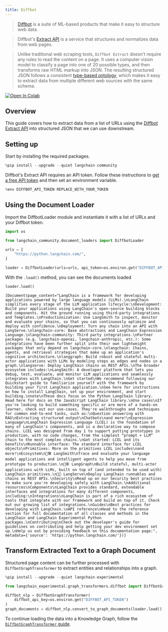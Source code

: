 ```yaml
---
title: Diffbot
---
```


>[Diffbot](https://docs.diffbot.com/docs/getting-started-with-diffbot) is a suite of ML-based products that make it easy to structure web data.

>Diffbot's [Extract API](https://docs.diffbot.com/reference/extract-introduction) is a service that structures and normalizes data from web pages.

>Unlike traditional web scraping tools, `Diffbot Extract` doesn't require any rules to read the content on a page. It uses a computer vision model to classify a page into one of 20 possible types, and then transforms raw HTML markup into JSON. The resulting structured JSON follows a consistent [type-based ontology](https://docs.diffbot.com/docs/ontology), which makes it easy to extract data from multiple different web sources with the same schema.

[![Open In Colab](https://colab.research.google.com/assets/colab-badge.svg)](https://colab.research.google.com/github/langchain-ai/langchain/blob/master/docs/docs/integrations/document_loaders/diffbot.ipynb)


## Overview
This guide covers how to extract data from a list of URLs using the [Diffbot Extract API](https://www.diffbot.com/products/extract/) into structured JSON that we can use downstream.

## Setting up

Start by installing the required packages.


```python
%pip install --upgrade --quiet langchain-community
```

Diffbot's Extract API requires an API token. Follow these instructions to [get a free API token](/oss/python/integrations/providers/diffbot#installation-and-setup) and then set an environment variable.


```python
%env DIFFBOT_API_TOKEN REPLACE_WITH_YOUR_TOKEN
```

## Using the Document Loader

Import the DiffbotLoader module and instantiate it with a list of URLs and your Diffbot token.


```python
import os

from langchain_community.document_loaders import DiffbotLoader

urls = [
    "https://python.langchain.com/",
]

loader = DiffbotLoader(urls=urls, api_token=os.environ.get("DIFFBOT_API_TOKEN"))
```

With the `.load()` method, you can see the documents loaded


```python
loader.load()
```



```output
[Document(page_content="LangChain is a framework for developing applications powered by large language models (LLMs).\nLangChain simplifies every stage of the LLM application lifecycle:\nDevelopment: Build your applications using LangChain's open-source building blocks and components. Hit the ground running using third-party integrations and Templates.\nProductionization: Use LangSmith to inspect, monitor and evaluate your chains, so that you can continuously optimize and deploy with confidence.\nDeployment: Turn any chain into an API with LangServe.\nlangchain-core: Base abstractions and LangChain Expression Language.\nlangchain-community: Third party integrations.\nPartner packages (e.g. langchain-openai, langchain-anthropic, etc.): Some integrations have been further split into their own lightweight packages that only depend on langchain-core.\nlangchain: Chains, agents, and retrieval strategies that make up an application's cognitive architecture.\nlanggraph: Build robust and stateful multi-actor applications with LLMs by modeling steps as edges and nodes in a graph.\nlangserve: Deploy LangChain chains as REST APIs.\nThe broader ecosystem includes:\nLangSmith: A developer platform that lets you debug, test, evaluate, and monitor LLM applications and seamlessly integrates with LangChain.\nGet started\nWe recommend following our Quickstart guide to familiarize yourself with the framework by building your first LangChain application.\nSee here for instructions on how to install LangChain, set up your environment, and start building.\nnote\nThese docs focus on the Python LangChain library. Head here for docs on the JavaScript LangChain library.\nUse cases\nIf you're looking to build something specific or are more of a hands-on learner, check out our use-cases. They're walkthroughs and techniques for common end-to-end tasks, such as:\nQuestion answering with RAG\nExtracting structured output\nChatbots\nand more!\nExpression Language\nLangChain Expression Language (LCEL) is the foundation of many of LangChain's components, and is a declarative way to compose chains. LCEL was designed from day 1 to support putting prototypes in production, with no code changes, from the simplest “prompt + LLM” chain to the most complex chains.\nGet started: LCEL and its benefits\nRunnable interface: The standard interface for LCEL objects\nPrimitives: More on the primitives LCEL includes\nand more!\nEcosystem\n🦜🛠️ LangSmith\nTrace and evaluate your language model applications and intelligent agents to help you move from prototype to production.\n🦜🕸️ LangGraph\nBuild stateful, multi-actor applications with LLMs, built on top of (and intended to be used with) LangChain primitives.\n🦜🏓 LangServe\nDeploy LangChain runnables and chains as REST APIs.\nSecurity\nRead up on our Security best practices to make sure you're developing safely with LangChain.\nAdditional resources\nComponents\nLangChain provides standard, extendable interfaces and integrations for many different components, including:\nIntegrations\nLangChain is part of a rich ecosystem of tools that integrate with our framework and build on top of it. Check out our growing list of integrations.\nGuides\nBest practices for developing with LangChain.\nAPI reference\nHead to the reference section for full documentation of all classes and methods in the LangChain and LangChain Experimental Python packages.\nContributing\nCheck out the developer's guide for guidelines on contributing and help getting your dev environment set up.\nHelp us out by providing feedback on this documentation page:", metadata={'source': 'https://python.langchain.com/'})]
```


## Transform Extracted Text to a Graph Document

Structured page content can be further processed with `DiffbotGraphTransformer` to extract entities and relationships into a graph.


```python
%pip install --upgrade --quiet langchain-experimental
```


```python
from langchain_experimental.graph_transformers.diffbot import DiffbotGraphTransformer

diffbot_nlp = DiffbotGraphTransformer(
    diffbot_api_key=os.environ.get("DIFFBOT_API_TOKEN")
)
graph_documents = diffbot_nlp.convert_to_graph_documents(loader.load())
```

To continue loading the data into a Knowledge Graph, follow the [`DiffbotGraphTransformer` guide](/oss/python/integrations/graphs/diffbot/#loading-the-data-into-a-knowledge-graph).
